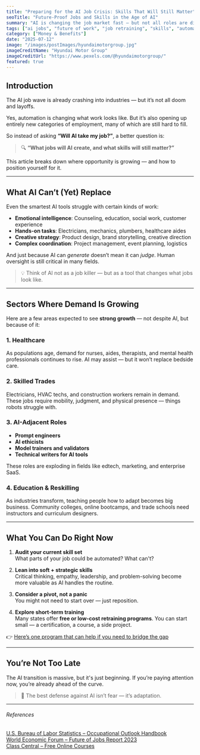 ```yaml
---
title: "Preparing for the AI Job Crisis: Skills That Will Still Matter"
seoTitle: "Future-Proof Jobs and Skills in the Age of AI"
summary: "AI is changing the job market fast — but not all roles are disappearing. Here's where the demand is growing, and what skills you can build to stay ahead of the curve."
tags: ["ai jobs", "future of work", "job retraining", "skills", "automation"]
category: ["Money & Benefits"]
date: "2025-07-12"
image: "/images/postImages/hyundaimotorgroup.jpg"
imageCreditName: "Hyundai Motor Group"
imageCreditUrl: "https://www.pexels.com/@hyundaimotorgroup/"
featured: true
---
```


## Introduction

The AI job wave is already crashing into industries — but it’s not all doom and layoffs.

Yes, automation is changing what work looks like. But it’s also opening up entirely new categories of employment, many of which are still hard to fill.

So instead of asking **“Will AI take my job?”**, a better question is:  
> 🔍 **“What jobs will AI create, and what skills will still matter?”**

This article breaks down where opportunity is growing — and how to position yourself for it.

<BenefitsCtaBanner />

***

## What AI Can’t (Yet) Replace

Even the smartest AI tools struggle with certain kinds of work:

- **Emotional intelligence**: Counseling, education, social work, customer experience
- **Hands-on tasks**: Electricians, mechanics, plumbers, healthcare aides
- **Creative strategy**: Product design, brand storytelling, creative direction
- **Complex coordination**: Project management, event planning, logistics

And just because AI can *generate* doesn’t mean it can *judge*. Human oversight is still critical in many fields.

> 💡 Think of AI not as a job killer — but as a tool that changes what jobs look like.

***

## Sectors Where Demand Is Growing

Here are a few areas expected to see **strong growth** — not despite AI, but because of it:

### 1. **Healthcare**

As populations age, demand for nurses, aides, therapists, and mental health professionals continues to rise. AI may assist — but it won’t replace bedside care.

### 2. **Skilled Trades**

Electricians, HVAC techs, and construction workers remain in demand. These jobs require mobility, judgment, and physical presence — things robots struggle with.

### 3. **AI-Adjacent Roles**

- **Prompt engineers**
- **AI ethicists**
- **Model trainers and validators**
- **Technical writers for AI tools**

These roles are exploding in fields like edtech, marketing, and enterprise SaaS.

### 4. **Education & Reskilling**

As industries transform, teaching people how to adapt becomes big business. Community colleges, online bootcamps, and trade schools need instructors and curriculum designers.

***

## What You Can Do Right Now

1. **Audit your current skill set**  
   What parts of your job could be automated? What can't?

2. **Lean into soft + strategic skills**  
   Critical thinking, empathy, leadership, and problem-solving become more valuable as AI handles the routine.

3. **Consider a pivot, not a panic**  
   You might not need to start over — just reposition.

4. **Explore short-term training**  
   Many states offer **free or low-cost retraining programs**. You can start small — a certification, a course, a side project.

👉 [Here’s one program that can help if you need to bridge the gap](./how-to-apply-for-snap-benefits-food-stamps-without-the-confusion)

***

## You’re Not Too Late

The AI transition is massive, but it's just beginning. If you’re paying attention now, you’re already ahead of the curve.

> 🧠 The best defense against AI isn’t fear — it’s adaptation.

***

###### References

<div className="references">
<a href="https://www.bls.gov/ooh/" target="_blank" rel="noopener noreferrer">U.S. Bureau of Labor Statistics – Occupational Outlook Handbook</a><br />
<a href="https://www.weforum.org/reports/the-future-of-jobs-report-2023" target="_blank" rel="noopener noreferrer">World Economic Forum – Future of Jobs Report 2023</a><br />
<a href="https://www.classcentral.com/" target="_blank" rel="noopener noreferrer">Class Central – Free Online Courses</a>
</div>